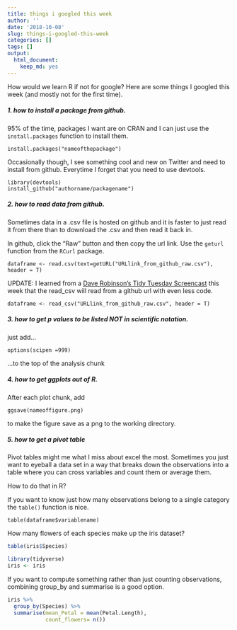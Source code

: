 ```yaml
---
title: things i googled this week
author: ''
date: '2018-10-08'
slug: things-i-googled-this-week
categories: []
tags: []
output:
  html_document:
    keep_md: yes
---
```



How would we learn R if not for google? Here are some things I googled this week (and mostly not for the first time). 

##### 1. how to install a package from github.

95% of the time, packages I want are on CRAN and I can just use the `install.packages` function to install them. 

```
install.packages("nameofthepackage")

````

Occasionally though, I see something cool and new on Twitter and need to install from github. Everytime I forget that you need to use devtools. 

```
library(devtools)
install_github("authorname/packagename")

```

##### 2. how to read data from github.

Sometimes data in a .csv file is hosted on github and it is faster to just read it from there than to download the .csv and then read it back in. 

In github, click the "Raw" button and then copy the url link.  Use the `geturl` function from the `RCurl` package. 

```
dataframe <- read.csv(text=getURL("URLlink_from_github_raw.csv"), header = T)
```

UPDATE: I learned from a [Dave Robinson's Tidy Tuesday Screencast](http://varianceexplained.org/r/tidy-tuesday-college-major/) this week that the read_csv will read from a github url with even less code. 

```
dataframe <- read_csv("URLlink_from_github_raw.csv", header = T)
```
##### 3. how to get p values to be listed NOT in scientific notation.

just add... 

```
options(scipen =999)
```

...to the top of the analysis chunk

##### 4. how to get ggplots out of R.

After each plot chunk, add

```
ggsave(nameoffigure.png)

```

to make the figure save as a png to the working directory. 

##### 5. how to get a pivot table

Pivot tables might me what I miss about excel the most. Sometimes you just want to eyeball a data set in a way that breaks down the observations into a table where you can cross variables and count them or average them. 

How to do that in R?

If you want to know just how many observations belong to a single category the `table()` function is nice. 

```
table(dataframe$variablename)

```
How many flowers of each species make up the iris dataset?

```r
table(iris$Species)
```
```r
library(tidyverse)
iris <- iris
```

If you want to compute something rather than just counting observations, combining group_by and summarise is a good option. 
```r
iris %>%
  group_by(Species) %>%
  summarise(mean_Petal = mean(Petal.Length), 
            count_flowers= n())
```

